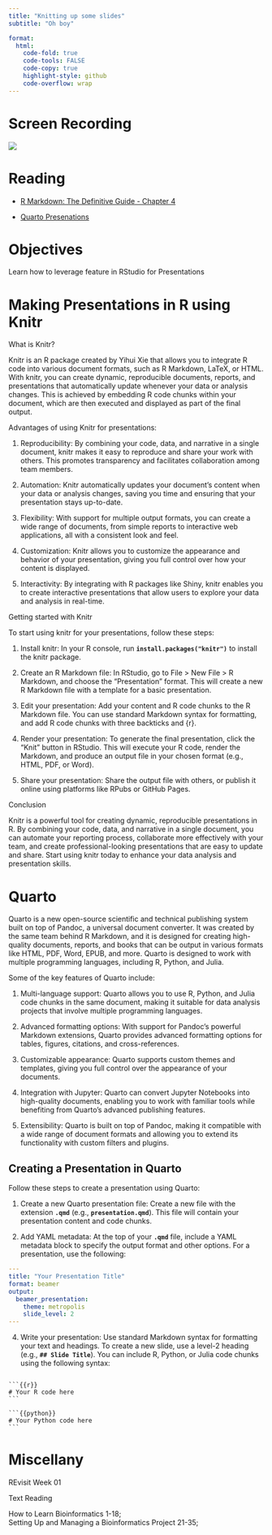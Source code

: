 ```yaml
---
title: "Knitting up some slides"
subtitle: "Oh boy"

format:
  html:
    code-fold: true
    code-tools: FALSE
    code-copy: true
    highlight-style: github
    code-overflow: wrap
---
```


# Screen Recording

[![](/img/zoom.png){fig-align="right"}](https://washington.zoom.us/rec/share/NqcX7-bmS-eMtNCYmbSTN6mR0vF04SvCZm3FIfN6JgGnjdp4soWyFbfSrdYF1C5s.sbMom9iZkcsB2569)

# Reading

-   [R Markdown: The Definitive Guide - Chapter 4](https://bookdown.org/yihui/rmarkdown/presentations.html)

-   [Quarto Presenations](https://quarto.org/docs/presentations/revealjs/)

# Objectives

Learn how to leverage feature in RStudio for Presentations

# Making Presentations in R using Knitr

What is Knitr?

Knitr is an R package created by Yihui Xie that allows you to integrate R code into various document formats, such as R Markdown, LaTeX, or HTML. With knitr, you can create dynamic, reproducible documents, reports, and presentations that automatically update whenever your data or analysis changes. This is achieved by embedding R code chunks within your document, which are then executed and displayed as part of the final output.

Advantages of using Knitr for presentations:

1.  Reproducibility: By combining your code, data, and narrative in a single document, knitr makes it easy to reproduce and share your work with others. This promotes transparency and facilitates collaboration among team members.

2.  Automation: Knitr automatically updates your document's content when your data or analysis changes, saving you time and ensuring that your presentation stays up-to-date.

3.  Flexibility: With support for multiple output formats, you can create a wide range of documents, from simple reports to interactive web applications, all with a consistent look and feel.

4.  Customization: Knitr allows you to customize the appearance and behavior of your presentation, giving you full control over how your content is displayed.

5.  Interactivity: By integrating with R packages like Shiny, knitr enables you to create interactive presentations that allow users to explore your data and analysis in real-time.

Getting started with Knitr

To start using knitr for your presentations, follow these steps:

1.  Install knitr: In your R console, run **`install.packages("knitr")`** to install the knitr package.

2.  Create an R Markdown file: In RStudio, go to File \> New File \> R Markdown, and choose the "Presentation" format. This will create a new R Markdown file with a template for a basic presentation.

3.  Edit your presentation: Add your content and R code chunks to the R Markdown file. You can use standard Markdown syntax for formatting, and add R code chunks with three backticks and {r}.

4.  Render your presentation: To generate the final presentation, click the "Knit" button in RStudio. This will execute your R code, render the Markdown, and produce an output file in your chosen format (e.g., HTML, PDF, or Word).

5.  Share your presentation: Share the output file with others, or publish it online using platforms like RPubs or GitHub Pages.

Conclusion

Knitr is a powerful tool for creating dynamic, reproducible presentations in R. By combining your code, data, and narrative in a single document, you can automate your reporting process, collaborate more effectively with your team, and create professional-looking presentations that are easy to update and share. Start using knitr today to enhance your data analysis and presentation skills.

# Quarto

Quarto is a new open-source scientific and technical publishing system built on top of Pandoc, a universal document converter. It was created by the same team behind R Markdown, and it is designed for creating high-quality documents, reports, and books that can be output in various formats like HTML, PDF, Word, EPUB, and more. Quarto is designed to work with multiple programming languages, including R, Python, and Julia.

Some of the key features of Quarto include:

1.  Multi-language support: Quarto allows you to use R, Python, and Julia code chunks in the same document, making it suitable for data analysis projects that involve multiple programming languages.

2.  Advanced formatting options: With support for Pandoc's powerful Markdown extensions, Quarto provides advanced formatting options for tables, figures, citations, and cross-references.

3.  Customizable appearance: Quarto supports custom themes and templates, giving you full control over the appearance of your documents.

4.  Integration with Jupyter: Quarto can convert Jupyter Notebooks into high-quality documents, enabling you to work with familiar tools while benefiting from Quarto's advanced publishing features.

5.  Extensibility: Quarto is built on top of Pandoc, making it compatible with a wide range of document formats and allowing you to extend its functionality with custom filters and plugins.

## Creating a Presentation in Quarto

Follow these steps to create a presentation using Quarto:

1.  Create a new Quarto presentation file: Create a new file with the extension **`.qmd`** (e.g., **`presentation.qmd`**). This file will contain your presentation content and code chunks.

2.  Add YAML metadata: At the top of your **`.qmd`** file, include a YAML metadata block to specify the output format and other options. For a presentation, use the following:

``` yaml
---
title: "Your Presentation Title"
format: beamer
output:
  beamer_presentation:
    theme: metropolis
    slide_level: 2
---
```

4.  Write your presentation: Use standard Markdown syntax for formatting your text and headings. To create a new slide, use a level-2 heading (e.g., **`## Slide Title`**). You can include R, Python, or Julia code chunks using the following syntax:

````         

```{{r}}
# Your R code here
```

```{{python}}
# Your Python code here
```
````

# Miscellany

REvisit Week 01 

Text Reading

How to Learn Bioinformatics 1-18;      
Setting Up and Managing a Bioinformatics Project 21-35;
